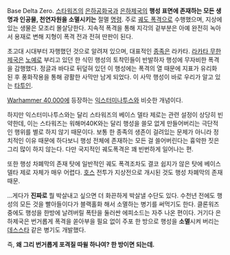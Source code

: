 Base Delta Zero. [[스타워즈]]의 [[은하공화국]]과 [[은하제국]]의 '''행성 표면에 존재하는 모든 생명과 인공물, 천연자원을 소멸시키는''' 절멸 [[명령]]. 주로 [[궤도 폭격]]으로 수행했으며, 지상에 있는 생물은 모조리 몰살당한다. 지속적 폭격을 통해 지각의 겉부분은 아예 완전히 녹아서 용재로 변해 지형이 폭격 전과 전혀 딴판이 된다.

초고대 시대부터 자행했던 것으로 알려져 있으며, 대표적인 [[종족]]은 라카타. [[라카타 무한제국]]은 [[노예]]로 부리고 있던 한 식민 행성의 토착민들이 반발하자 행성에 무자비한 폭격을 감행했다. 정글과 바다로 뒤덮혀 있던 이 행성에는 폭격의 열 때문에 지표가 유리화 된 후 풍화작용을 통해 광활한 사막만 남게 되었다. 이 사막 행성이 바로 우리가 알고 있는 [[타투인]].


[[Warhammer 40,000]]에 등장하는 [[익스터미나투스]]와 비슷한 개념이다.

하지만 익스터미나투스와는 달리 스타워즈의 베이스 델타 제로는 관련 설정이 상당히 빈약한데, 이는 스타워즈는 워해머40K와는 달리 행성을 쓸모 없게 만들어버리는 극단적인 행위를 별로 하지 않기 때문이다. 보통 한 종족의 생존이 걸려있는 문제가 아니라 정치적인 이유 때문에 하다보니 행성 전체에 존재하는 모든 걸 쓸어버린다는 흉악한 짓은 그리 많이 하지 않는다. 다만 국지적인 궤도폭격은 꽤 빈번하게 일어나는 편.

또한 행성 차폐막의 존재 탓에 일반적인 궤도 폭격조차도 결코 쉽지가 않은 탓에 베이스 델타 제로 자체가 매우 어렵다. [[호스]] 전투가 지상전으로 개시된 것도 행성 차폐막의 존재 때문.

…게다가 '''진짜로''' 뭘 박살내고 싶으면 더 화끈하게 박살낼 수단도 있다. 수천년 전에도 행성의 모든 것을 빨아들이다가 블랙홀화 해서 소멸하는 병기를 써먹기도 한다. 클론워즈 중에도 행성을 한방에 날려버릴 폭탄을 둘러싼 에피소드는 자주 나온 편이다. 거기다 은하제국은 번거롭게 폭격을 쏟아부을 필요 없이 주포 한 방으로 행성을 '''소멸'''시켜 버리는 [[데스스타]] 같은 병기도 개발했다. 

즉, '''왜 그리 번거롭게 포격질 따윌 하나여? 한 방이면 되는데.'''
